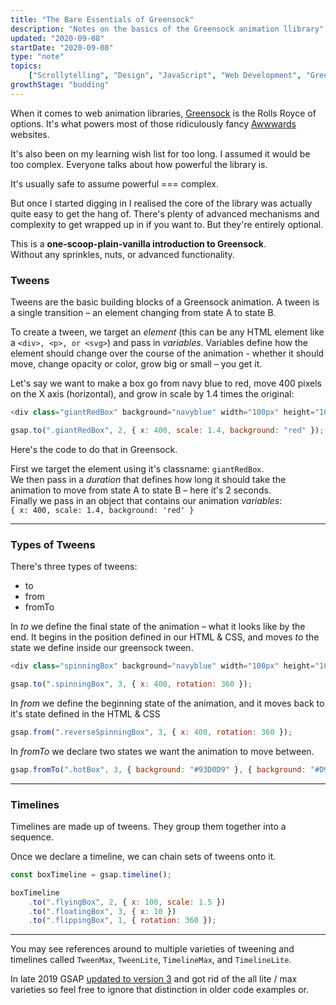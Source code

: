 ```yaml
---
title: "The Bare Essentials of Greensock"
description: "Notes on the basics of the Greensock animation llibrary"
updated: "2020-09-08"
startDate: "2020-09-08"
type: "note"
topics:
    ["Scrollytelling", "Design", "JavaScript", "Web Development", "Greensock"]
growthStage: "budding"
---
```


<IntroParagraph>

When it comes to web animation libraries, [Greensock](https://greensock.com/) is the Rolls Royce of options. It's what powers most of those ridiculously fancy [Awwwards](https://www.awwwards.com/) websites.

</IntroParagraph>

<p>It's also been on my learning wish list for too long. I assumed it would be too complex. Everyone talks about how powerful the library is.

It's usually safe to assume powerful === complex.

But once I started digging in I realised the core of the library was actually quite easy to get the hang of. There's plenty of advanced mechanisms and complexity to get wrapped up in if you want to. But they're entirely optional.

This is a **one-scoop-plain-vanilla introduction to Greensock**.  
Without any sprinkles, nuts, or advanced functionality.</p>

<GsapScroller />

<Spacer />

<h3>Tweens</h3>

<p>
Tweens are the basic building blocks of a Greensock animation. A tween is a single transition – an element changing from state A to state B.

To create a tween, we target an _element_ (this can be any HTML element like a `<div>, <p>, or <svg>`) and pass in _variables_.
Variables define how the element should change over the course of the animation - whether it should move, change opacity or color, grow big or small – you get it.

Let's say we want to make a box go from navy blue to red, move 400 pixels on the X axis (horizontal), and grow in scale by 1.4 times the original:

</p>

<Center>

<TweenRedBigBox />

</Center>

```js
<div class="giantRedBox" background="navyblue" width="100px" height="100px" />;

gsap.to(".giantRedBox", 2, { x: 400, scale: 1.4, background: "red" });
```

<p>

Here's the code to do that in Greensock.

</p>

<p>

First we target the element using it's classname: `giantRedBox`.  
We then pass in a _duration_ that defines how long it should take the animation to move from state A to state B – here it's 2 seconds.  
Finally we pass in an object that contains our animation _variables_:  
`{ x: 400, scale: 1.4, background: 'red' }`

</p>

---

### Types of Tweens

There's three types of tweens:

<ul>
    <li>to</li>
    <li>from</li>
    <li>fromTo</li>
</ul>

In _to_ we define the final state of the animation – what it looks like by the end.
It begins in the position defined in our HTML & CSS, and moves _to_ the state we define inside our greensock tween.

```js
<div class="spinningBox" background="navyblue" width="100px" height="100px" />;

gsap.to(".spinningBox", 3, { x: 400, rotation: 360 });
```

<Center>

<TweenSpinningBox />

</Center>

<Spacer />

In _from_ we define the beginning state of the animation, and it moves back to it's state defined in the HTML & CSS

```js
gsap.from(".reverseSpinningBox", 3, { x: 400, rotation: 360 });
```

<Center>

<TweenReverseSpinningBox />

</Center>

<Spacer />

In _fromTo_ we declare two states we want the animation to move between.

```js
gsap.fromTo(".hotBox", 3, { background: "#93D0D9" }, { background: "#D93654" });
```

<Center>

<TweenBlueRedBox />

</Center>

---

### Timelines

Timelines are made up of tweens.
They group them together into a sequence.

Once we declare a timeline, we can chain sets of tweens onto it.

```js
const boxTimeline = gsap.timeline();

boxTimeline
    .to(".flyingBox", 2, { x: 100, scale: 1.5 })
    .to(".floatingBox", 3, { x: 10 })
    .to(".flippingBox", 1, { rotation: 360 });
```

---

You may see references around to multiple varieties of tweening and timelines called `TweenMax`, `TweenLite`, `TimelineMax`, and `TimelineLite`.

In late 2019 GSAP [updated to version 3](https://greensock.com/3-release-notes) and got rid of the all lite / max varieties so feel free to ignore that distinction in older code examples or.

<br />
